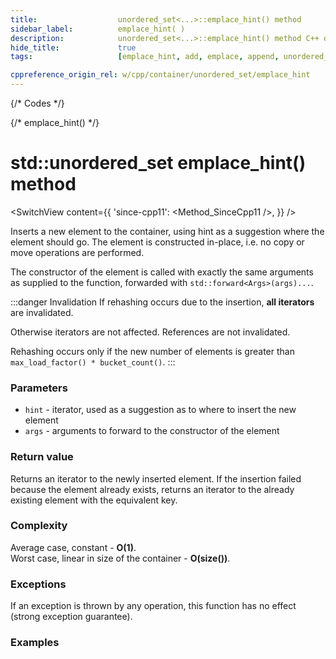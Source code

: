 ```yaml
---
title:					unordered_set<...>::emplace_hint() method
sidebar_label:			emplace_hint( )
description:			unordered_set<...>::emplace_hint() method C++ documentation
hide_title:				true
tags:					[emplace_hint, add, emplace, append, unordered_set]

cppreference_origin_rel: w/cpp/container/unordered_set/emplace_hint
---
```



{/* Codes */}

{/* emplace_hint() */}

# std::unordered_set emplace_hint() method

<SwitchView content={{
    'since-cpp11': <Method_SinceCpp11 />,
    }} />

Inserts a new element to the container, using hint as a suggestion where the element should go. The element is constructed in-place, i.e. no copy or move operations are performed.

The constructor of the element is called with exactly the same arguments as supplied to the function, forwarded with `std::forward<Args>(args)...`.

:::danger Invalidation
If rehashing occurs due to the insertion, **all iterators** are invalidated.

Otherwise iterators are not affected. References are not invalidated.

Rehashing occurs only if the new number of elements is greater than `max_load_factor() * bucket_count()`.
:::

### Parameters

 - `hint` - iterator, used as a suggestion as to where to insert the new element
 - `args` - arguments to forward to the constructor of the element

### Return value

Returns an iterator to the newly inserted element.
If the insertion failed because the element already exists, returns an iterator to the already existing element with the equivalent key.

### Complexity

Average case, constant - **O(1)**.  
Worst case, linear in size of the container - **O(size())**.

### Exceptions

If an exception is thrown by any operation, this function has no effect (strong exception guarantee).

### Examples

<ImproveSection />
